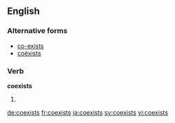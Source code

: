 ==English==

===Alternative forms===
* [[co-exists]] {{qualifier|UK}}
* [[coëxists]]

===Verb===
'''coexists'''

# {{third-person singular of|coexist}}

[[de:coexists]]
[[fr:coexists]]
[[ja:coexists]]
[[sv:coexists]]
[[vi:coexists]]